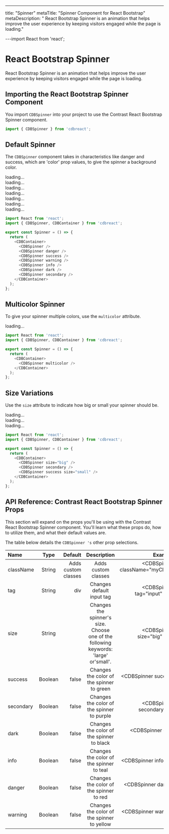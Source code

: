 ---
title: "Spinner"
metaTitle: "Spinner Component for React Bootstrap"
metaDescription: "
React Bootstrap Spinner is an animation that helps improve the user experience by keeping visitors engaged while the page is loading."

---import React from 'react';

# React Bootstrap Spinner

React Bootstrap Spinner is an animation that helps improve the user experience by keeping visitors engaged while the page is loading.

## Importing the React Bootstrap Spinner Component

You import `CDBSpinner` into your project to use the Contrast React Bootstrap Spinner component.

```js
import { CDBSpinner } from 'cdbreact';
```

## Default Spinner

The `CDBSpinner` component takes in characteristics like danger and success, which are 'color' prop values, to give the spinner a background color.

<div class="container d-flex">
  <div class="spinner text-primary">loading...</div>
  <div class="spinner text-danger">loading...</div>
  <div class="spinner text-success">loading...</div>
  <div class="spinner text-warning">loading...</div>
  <div class="spinner text-info">loading...</div>
  <div class="spinner">loading...</div>
  <div class="spinner text-secondary">loading...</div>
</div>

```js
import React from 'react';
import { CDBSpinner, CDBContainer } from 'cdbreact';

export const Spinner = () => {
  return (
    <CDBContainer>
      <CDBSpinner />
      <CDBSpinner danger />
      <CDBSpinner success />
      <CDBSpinner warning />
      <CDBSpinner info />
      <CDBSpinner dark />
      <CDBSpinner secondary />
    </CDBContainer>
  );
};
```

## Multicolor Spinner

To give your spinner multiple colors, use the `multicolor` attribute.

<div class="container">
  <div class="spinner spinner-muilticolor">loading...</div>
</div>

```js
import React from 'react';
import { CDBSpinner, CDBContainer } from 'cdbreact';

export const Spinner = () => {
  return (
    <CDBContainer>
      <CDBSpinner multicolor />
    </CDBContainer>
  );
};
```

## Size Variations

Use the `size` attribute to indicate how big or small your spinner should be.

<div class="container d-flex">
  <div class="spinner spinner-lg text-primary">loading...</div>
  <div class="spinner text-secondary">loading...</div>
  <div class="spinner spinner-sm text-success">loading...</div>
</div>

```js
import React from 'react';
import { CDBSpinner, CDBContainer } from 'cdbreact';

export const Spinner = () => {
  return (
    <CDBContainer>
      <CDBSpinner size="big" />
      <CDBSpinner secondary />
      <CDBSpinner success size="small" />
    </CDBContainer>
  );
};
```

## API Reference: Contrast React Bootstrap Spinner Props

This section will expand on the props you'll be using with the Contrast React Bootstrap Spinner component. You'll learn what these props do, how to utilize them, and what their default values are.

The table below details the `CDBSpinner 's` other prop selections.

| Name      |  Type   |             Default |                                     Description                                      |                                Example |
| :-------- | :-----: | ------------------: | :----------------------------------------------------------------------------------: | -------------------------------------: |
| className | String  | Adds custom classes |                                 Adds custom classes                                  | <CDBSpinner className="myClass" ... /> |
| tag       | String  |                 div |                              Changes default input tag                               |         <CDBSpinner tag="input" ... /> |
| size      | String  |                     | Changes the spinner's size. Choose one of the following keywords: 'large' or'small'. |          <CDBSpinner size="big" ... /> |
| success   | Boolean |               false |                      Changes the color of the spinner to green                       |              <CDBSpinner success .../> |
| secondary | Boolean |               false |                      Changes the color of the spinner to purple                      |            <CDBSpinner secondary .../> |
| dark      | Boolean |               false |                      Changes the color of the spinner to black                       |                 <CDBSpinner dark .../> |
| info      | Boolean |               false |                       Changes the color of the spinner to teal                       |                 <CDBSpinner info .../> |
| danger    | Boolean |               false |                       Changes the color of the spinner to red                        |               <CDBSpinner danger .../> |
| warning   | Boolean |               false |                      Changes the color of the spinner to yellow                      |              <CDBSpinner warning .../> |
